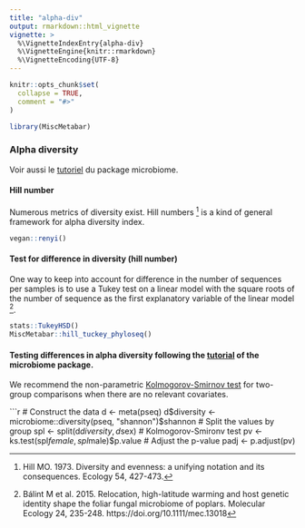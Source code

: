 ```yaml
---
title: "alpha-div"
output: rmarkdown::html_vignette
vignette: >
  %\VignetteIndexEntry{alpha-div}
  %\VignetteEngine{knitr::rmarkdown}
  %\VignetteEncoding{UTF-8}
---
```


```r
knitr::opts_chunk$set(
  collapse = TRUE,
  comment = "#>"
)
```

```r
library(MiscMetabar)
```
### Alpha diversity

Voir aussi le [tutoriel](https://microbiome.github.io/tutorials/Alphadiversity.html) du package microbiome. 


#### Hill number

Numerous metrics of diversity exist. 
Hill numbers [^Hill73] is a kind of general framework for alpha diversity index. 

[^Hill73]: Hill MO. 1973. Diversity and evenness: a unifying notation and its consequences. Ecology 54, 427-473.

```r
vegan::renyi()
```

#### Test for difference in diversity (hill number)

One way to keep into account for difference in the number of sequences per samples is to use a Tukey test on a linear model with the square roots of the number of sequence as the first explanatory variable of the linear model [^Balint15].

[^Balint15]: Bálint M et al. 2015. Relocation, high-latitude warming and host genetic identity shape the foliar fungal microbiome of poplars. Molecular Ecology 24, 235-248. https://doi.org/10.1111/mec.13018

```r
stats::TukeyHSD()
MiscMetabar::hill_tuckey_phyloseq()
```

#### Testing differences in alpha diversity following the [tutorial](https://microbiome.github.io/tutorials/Alphadiversity.html) of the microbiome package. 

We recommend the non-parametric [Kolmogorov-Smirnov test](https://www.rdocumentation.org/packages/dgof/versions/1.2/topics/ks.test) for two-group comparisons when there are no relevant covariates.

```r
# Construct the data
d <- meta(pseq)
d$diversity <- microbiome::diversity(pseq, "shannon")$shannon
# Split the values by group
spl <- split(d$diversity, d$sex)
# Kolmogorov-Smironv test
pv <- ks.test(spl$female, spl$male)$p.value
# Adjust the p-value
padj <- p.adjust(pv)
